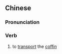 {{also|举柩}}
==Chinese==
{{zh-forms|s=举柩}}

===Pronunciation===
{{zh-pron
|m=jǔjiù
|cat=v
}}

===Verb===
{{zh-verb}}

# {{lb|zh|archaic}} to [[transport]] the [[coffin]]